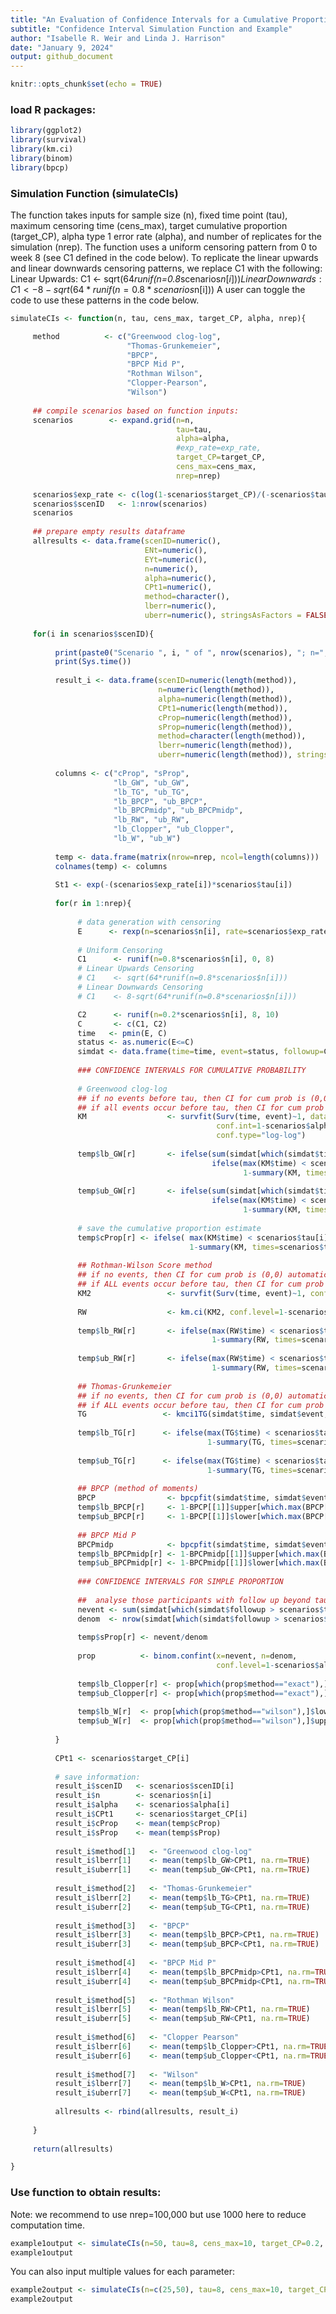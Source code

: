 ---
title: "An Evaluation of Confidence Intervals for a Cumulative Proportion to Enable Decisions at Interim Reviews of Single Arm Clinical Trials"
subtitle: "Confidence Interval Simulation Function and Example"
author: "Isabelle R. Weir and Linda J. Harrison"
date: "January 9, 2024"
output: github_document
---

```{r setup, include=FALSE}
knitr::opts_chunk$set(echo = TRUE)
```

### load R packages:
```{r, warning=FALSE}
library(ggplot2)
library(survival)
library(km.ci)
library(binom) 
library(bpcp)
```

### Simulation Function (simulateCIs)
The function takes inputs for sample size (n), fixed time point (tau), 
maximum censoring time (cens_max), target cumulative proportion (target_CP), 
alpha type 1 error rate (alpha), and number of replicates 
for the simulation (nrep). The function uses a uniform censoring pattern from 0 to week 8 (see C1 defined in the code below). 
To replicate the linear upwards and linear downwards censoring patterns, we replace C1 with the following:
Linear Upwards: C1 <- sqrt(64*runif(n=0.8*scenarios$n[i]))
Linear Downwards: C1 <- 8-sqrt(64*runif(n=0.8*scenarios$n[i]))
A user can toggle the code to use these patterns in the code below.

```{r}
simulateCIs <- function(n, tau, cens_max, target_CP, alpha, nrep){

     method          <- c("Greenwood clog-log",
                          "Thomas-Grunkemeier",
                          "BPCP",
                          "BPCP Mid P",
                          "Rothman Wilson",
                          "Clopper-Pearson",
                          "Wilson")
     
     ## compile scenarios based on function inputs:
     scenarios        <- expand.grid(n=n, 
                                     tau=tau,
                                     alpha=alpha,
                                     #exp_rate=exp_rate,
                                     target_CP=target_CP,
                                     cens_max=cens_max,
                                     nrep=nrep)
     
     scenarios$exp_rate <- c(log(1-scenarios$target_CP)/(-scenarios$tau))
     scenarios$scenID   <- 1:nrow(scenarios)
     scenarios
     
     ## prepare empty results dataframe
     allresults <- data.frame(scenID=numeric(), 
                              ENt=numeric(),
                              EYt=numeric(),
                              n=numeric(),
                              alpha=numeric(),
                              CPt1=numeric(),
                              method=character(),
                              lberr=numeric(),
                              uberr=numeric(), stringsAsFactors = FALSE)
     
     for(i in scenarios$scenID){
          
          print(paste0("Scenario ", i, " of ", nrow(scenarios), "; n=", scenarios$n[i], "; targetCP=", scenarios$target_CP[i]))
          print(Sys.time())
          
          result_i <- data.frame(scenID=numeric(length(method)), 
                                 n=numeric(length(method)),
                                 alpha=numeric(length(method)),
                                 CPt1=numeric(length(method)),
                                 cProp=numeric(length(method)),
                                 sProp=numeric(length(method)),
                                 method=character(length(method)),
                                 lberr=numeric(length(method)),
                                 uberr=numeric(length(method)), stringsAsFactors = FALSE)
          
          columns <- c("cProp", "sProp",
                       "lb_GW", "ub_GW", 
                       "lb_TG", "ub_TG",
                       "lb_BPCP", "ub_BPCP", 
                       "lb_BPCPmidp", "ub_BPCPmidp", 
                       "lb_RW", "ub_RW", 
                       "lb_Clopper", "ub_Clopper", 
                       "lb_W", "ub_W") 
          
          temp <- data.frame(matrix(nrow=nrep, ncol=length(columns)))
          colnames(temp) <- columns
          
          St1 <- exp(-(scenarios$exp_rate[i])*scenarios$tau[i])
     
          for(r in 1:nrep){
               
               # data generation with censoring
               E      <- rexp(n=scenarios$n[i], rate=scenarios$exp_rate[i])
              
               # Uniform Censoring
               C1      <- runif(n=0.8*scenarios$n[i], 0, 8)
               # Linear Upwards Censoring 
               # C1    <- sqrt(64*runif(n=0.8*scenarios$n[i]))
               # Linear Downwards Censoring 
               # C1    <- 8-sqrt(64*runif(n=0.8*scenarios$n[i]))

               C2      <- runif(n=0.2*scenarios$n[i], 8, 10)
               C       <- c(C1, C2)
               time   <- pmin(E, C)
               status <- as.numeric(E<=C)
               simdat <- data.frame(time=time, event=status, followup=C)
               
               ### CONFIDENCE INTERVALS FOR CUMULATIVE PROBABILITY
               
               # Greenwood clog-log 
               ## if no events before tau, then CI for cum prob is (0,0)
               ## if all events occur before tau, then CI for cum prob is (1,1)
               KM                  <- survfit(Surv(time, event)~1, data=simdat, 
                                              conf.int=1-scenarios$alpha[i], 
                                              conf.type="log-log")
               
               temp$lb_GW[r]       <- ifelse(sum(simdat[which(simdat$time<scenarios$tau[i]),]$event)==0, 0,
                                             ifelse(max(KM$time) < scenarios$tau[i], 1, 
                                                    1-summary(KM, times=scenarios$tau[i])$upper ))
               
               temp$ub_GW[r]       <- ifelse(sum(simdat[which(simdat$time<scenarios$tau[i]),]$event)==0, 0,
                                             ifelse(max(KM$time) < scenarios$tau[i], 1, 
                                                    1-summary(KM, times=scenarios$tau[i])$lower ))
               
               # save the cumulative proportion estimate
               temp$cProp[r] <- ifelse( max(KM$time) < scenarios$tau[i], 1-min(summary(KM)$surv), 
                                        1-summary(KM, times=scenarios$tau[i])$surv)
               
               ## Rothman-Wilson Score method
               ## if no events, then CI for cum prob is (0,0) automatically
               ## if ALL events occur before tau, then CI for cum prob is (1,1)
               KM2                 <- survfit(Surv(time, event)~1, conf.int=1-scenarios$alpha[i], data=simdat)
               
               RW                  <- km.ci(KM2, conf.level=1-scenarios$alpha[i], method="rothman")
               
               temp$lb_RW[r]       <- ifelse(max(RW$time) < scenarios$tau[i], 1, 
                                             1-summary(RW, times=scenarios$tau[i])$upper )
               
               temp$ub_RW[r]       <- ifelse(max(RW$time) < scenarios$tau[i], 1, 
                                             1-summary(RW, times=scenarios$tau[i])$lower )
               
               ## Thomas-Grunkemeier
               ## if no events, then CI for cum prob is (0,0) automatically with kmci1TG
               ## if ALL events occur before tau, then CI for cum prob is (1,1)
               TG                 <- kmci1TG(simdat$time, simdat$event, alpha=scenarios$alpha[i], tstar=scenarios$tau[i])
               
               temp$lb_TG[r]      <- ifelse(max(TG$time) < scenarios$tau[i], 1, 
                                            1-summary(TG, times=scenarios$tau[i])$upper)
               
               temp$ub_TG[r]      <- ifelse(max(TG$time) < scenarios$tau[i], 1, 
                                            1-summary(TG, times=scenarios$tau[i])$lower)
               
               ## BPCP (method of moments)
               BPCP                <- bpcpfit(simdat$time, simdat$event, conf.level=1-scenarios$alpha[i], nmc=0, midp=FALSE)
               temp$lb_BPCP[r]     <- 1-BPCP[[1]]$upper[which.max(BPCP[[1]]$R>scenarios$tau[i])]
               temp$ub_BPCP[r]     <- 1-BPCP[[1]]$lower[which.max(BPCP[[1]]$R>scenarios$tau[i])]
               
               ## BPCP Mid P
               BPCPmidp            <- bpcpfit(simdat$time, simdat$event, conf.level=1-scenarios$alpha[i], nmc=0, midp=TRUE)          
               temp$lb_BPCPmidp[r] <- 1-BPCPmidp[[1]]$upper[which.max(BPCPmidp[[1]]$R>scenarios$tau[i])]
               temp$ub_BPCPmidp[r] <- 1-BPCPmidp[[1]]$lower[which.max(BPCPmidp[[1]]$R>scenarios$tau[i])]
     
               ### CONFIDENCE INTERVALS FOR SIMPLE PROPORTION
               
               ##  analyse those participants with follow up beyond tau 
               nevent <- sum(simdat[which(simdat$followup > scenarios$tau[i] & simdat$time <= scenarios$tau[i]),"event"])
               denom  <- nrow(simdat[which(simdat$followup > scenarios$tau[i]),])
               
               temp$sProp[r] <- nevent/denom
               
               prop          <- binom.confint(x=nevent, n=denom, 
                                              conf.level=1-scenarios$alpha[i], methods=c("exact", "wilson"))
               
               temp$lb_Clopper[r] <- prop[which(prop$method=="exact"),]$lower
               temp$ub_Clopper[r] <- prop[which(prop$method=="exact"),]$upper
               
               temp$lb_W[r]  <- prop[which(prop$method=="wilson"),]$lower
               temp$ub_W[r]  <- prop[which(prop$method=="wilson"),]$upper
               
          }
          
          CPt1 <- scenarios$target_CP[i]
          
          # save information:
          result_i$scenID   <- scenarios$scenID[i]
          result_i$n        <- scenarios$n[i]
          result_i$alpha    <- scenarios$alpha[i]
          result_i$CPt1     <- scenarios$target_CP[i]
          result_i$cProp    <- mean(temp$cProp)
          result_i$sProp    <- mean(temp$sProp)
          
          result_i$method[1]   <- "Greenwood clog-log"
          result_i$lberr[1]    <- mean(temp$lb_GW>CPt1, na.rm=TRUE)
          result_i$uberr[1]    <- mean(temp$ub_GW<CPt1, na.rm=TRUE)
          
          result_i$method[2]   <- "Thomas-Grunkemeier"
          result_i$lberr[2]    <- mean(temp$lb_TG>CPt1, na.rm=TRUE)
          result_i$uberr[2]    <- mean(temp$ub_TG<CPt1, na.rm=TRUE)
          
          result_i$method[3]   <- "BPCP"
          result_i$lberr[3]    <- mean(temp$lb_BPCP>CPt1, na.rm=TRUE)
          result_i$uberr[3]    <- mean(temp$ub_BPCP<CPt1, na.rm=TRUE)
          
          result_i$method[4]   <- "BPCP Mid P"
          result_i$lberr[4]    <- mean(temp$lb_BPCPmidp>CPt1, na.rm=TRUE)
          result_i$uberr[4]    <- mean(temp$ub_BPCPmidp<CPt1, na.rm=TRUE)
          
          result_i$method[5]   <- "Rothman Wilson"
          result_i$lberr[5]    <- mean(temp$lb_RW>CPt1, na.rm=TRUE)
          result_i$uberr[5]    <- mean(temp$ub_RW<CPt1, na.rm=TRUE)
          
          result_i$method[6]   <- "Clopper Pearson"
          result_i$lberr[6]    <- mean(temp$lb_Clopper>CPt1, na.rm=TRUE)
          result_i$uberr[6]    <- mean(temp$ub_Clopper<CPt1, na.rm=TRUE)
          
          result_i$method[7]   <- "Wilson"
          result_i$lberr[7]    <- mean(temp$lb_W>CPt1, na.rm=TRUE)
          result_i$uberr[7]    <- mean(temp$ub_W<CPt1, na.rm=TRUE)
          
          allresults <- rbind(allresults, result_i)
          
     }
     
     return(allresults)

}
```

### Use function to obtain results: 
Note: we recommend to use nrep=100,000 but use 1000 here to reduce computation time. 

```{r}
example1output <- simulateCIs(n=50, tau=8, cens_max=10, target_CP=0.2, alpha=0.05, nrep=1000)
example1output
```

You can also input multiple values for each parameter:
```{r}
example2output <- simulateCIs(n=c(25,50), tau=8, cens_max=10, target_CP=c(0.2, 0.5), alpha=0.05, nrep=1000)
example2output
```

